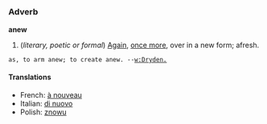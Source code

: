 =={{en}}==
===Adverb===
'''anew'''
#(''literary, poetic or formal'') [[Again]], [[once more]], over  in a new form; afresh.
 as, to arm anew; to create anew. --[[w:Dryden.]]
====Translations====
*French: [[à nouveau]]
*Italian: [[di nuovo]]
*Polish: [[znowu]]